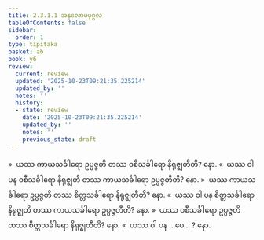 ```yaml
---
title: 2.3.1.1 အနုလောမပုဂ္ဂလ
tableOfContents: false
sidebar:
  order: 1
type: tipitaka
basket: ab
book: y6
review:
  current: review
  updated: '2025-10-23T09:21:35.225214'
  updated_by: ''
  notes: ''
  history:
  - state: review
    date: '2025-10-23T09:21:35.225214'
    updated_by: ''
    notes: ''
    previous_state: draft
---
```



<ReviewStatus review={frontmatter.review} showDetails={true} />

<HypothesisAnnotation frontmatter={frontmatter} />

<DynamicBreadcrumb />

<Division number="128" book="y6" e="ch" v="34" p="43">

<Paragraph number="562" book="y6">
»  ယဿ ကာယသင်္ခါရော ဥပ္ပဇ္ဇတိ တဿ ဝစီသင်္ခါရော နိရုဇ္ဈတီတိ? နော.
</Paragraph>

<Paragraph number="563" book="y6">
«  ယဿ ဝါ ပန ဝစီသင်္ခါရော နိရုဇ္ဈတိ တဿ ကာယသင်္ခါရော ဥပ္ပဇ္ဇတီတိ? နော.
</Paragraph>

<Paragraph number="564" book="y6">
»  ယဿ ကာယသင်္ခါရော ဥပ္ပဇ္ဇတိ တဿ စိတ္တသင်္ခါရော နိရုဇ္ဈတီတိ? နော.
</Paragraph>

<Paragraph number="565" book="y6">
«  ယဿ ဝါ ပန စိတ္တသင်္ခါရော နိရုဇ္ဈတိ တဿ ကာယသင်္ခါရော ဥပ္ပဇ္ဇတီတိ? နော.
</Paragraph>

</Division>
<Division number="129" book="y6" e="ch" v="34" p="43">

<Paragraph number="566" book="y6">
»  ယဿ ဝစီသင်္ခါရော ဥပ္ပဇ္ဇတိ တဿ စိတ္တသင်္ခါရော နိရုဇ္ဈတီတိ? နော.
</Paragraph>

<Paragraph number="567" book="y6">
«  ယဿ ဝါ ပန …ပေ… ? နော.
</Paragraph>
</Division>